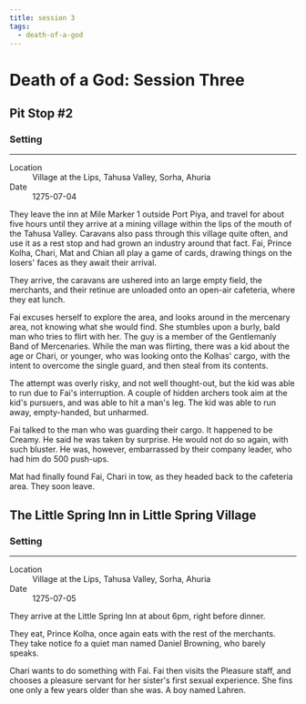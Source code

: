 ```yaml
---
title: session 3
tags:
  - death-of-a-god
---
```


# Death of a God: Session Three

## Pit Stop #2

<div class="event-infobar">
  <h3>Setting</h3>
  <hr />
  <dl>
  <dt>Location</dt>
  <dd>Village at the Lips, Tahusa Valley, Sorha, Ahuria</dd>
  <dt>Date</dt>
  <dd>1275-07-04</dd>
</dl>
</div>

They leave the inn at Mile Marker 1 outside Port Piya, and travel for about five
hours until they arrive at a mining village within the lips of the mouth of the
Tahusa Valley. Caravans also pass through this village quite often, and use it
as a rest stop and had grown an industry around that fact. Fai, Prince Kolha,
Chari, Mat and Chian all play a game of cards, drawing things on the losers'
faces as they await their arrival.

They arrive, the caravans are ushered into an large empty field, the merchants,
and their retinue are unloaded onto an open-air cafeteria, where they eat lunch.

Fai excuses herself to explore the area, and looks around in the mercenary area,
not knowing what she would find. She stumbles upon a burly, bald man who tries
to flirt with her. The guy is a member of the Gentlemanly Band of Mercenaries.
While the man was flirting, there was a kid about the age or Chari, or younger,
who was looking onto the Kolhas' cargo, with the intent to overcome the single
guard, and then steal from its contents.

The attempt was overly risky, and not well thought-out, but the kid was able to
run due to Fai's interruption. A couple of hidden archers took aim at the kid's
pursuers, and was able to hit a man's leg. The kid was able to run away,
empty-handed, but unharmed.

Fai talked to the man who was guarding their cargo. It happened to be Creamy. He
said he was taken by surprise. He would not do so again, with such bluster. He
was, however, embarrassed by their company leader, who had him do 500 push-ups.

Mat had finally found Fai, Chari in tow, as they headed back to the cafeteria
area. They soon leave.

## The Little Spring Inn in Little Spring Village

<div class="event-infobar">
  <h3>Setting</h3>
  <hr />
  <dl>
    <dt>Location</dt>
    <dd>Village at the Lips, Tahusa Valley, Sorha, Ahuria</dd>
    <dt>Date</dt>
    <dd>1275-07-05</dd>
  </dl>
</div>

They arrive at the Little Spring Inn at about 6pm, right before dinner.

They eat, Prince Kolha, once again eats with the rest of the merchants. They
take notice fo a quiet man named Daniel Browning, who barely speaks.

Chari wants to do something with Fai. Fai then visits the Pleasure staff, and
chooses a pleasure servant for her sister's first sexual experience. She fins
one only a few years older than she was. A boy named Lahren.
